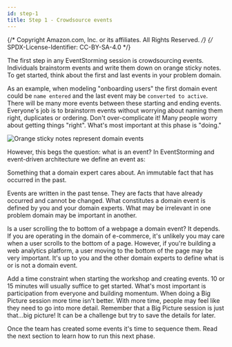 ```yaml
---
id: step-1
title: Step 1 - Crowdsource events
---
```


{/* Copyright Amazon.com, Inc. or its affiliates. All Rights Reserved. */}
{/* SPDX-License-Identifier: CC-BY-SA-4.0 */}



The first step in any EventStorming session is crowdsourcing events. Individuals brainstorm events
and write them down on orange sticky notes. To get started, think about the first and last events in
your problem domain.

As an example, when modeling "onboarding users" the first domain event could be `name entered` and
the last event may be `converted to active`. There will be many more events between these starting
and ending events. Everyone's job is to brainstorm events without worrying about naming them right,
duplicates or ordering. Don't over-complicate it! Many people worry about getting things "right".
What's most important at this phase is "doing."

![Orange sticky notes represent domain events](./diagrams/sticky-notes-events.svg)

However, this begs the question: what is an event? In EventStorming and event-driven architecture we
define an event as:

<Definition term="Domain event" wordType="noun">
  <span>Something that a domain expert cares about.</span>
  <span>An immutable fact that has occurred in the past.</span>
</Definition>

Events are written in the past tense. They are facts that have already occurred and cannot be
changed. What constitutes a domain event is defined by you and your domain experts. What may be
irrelevant in one problem domain may be important in another.

Is a user scrolling the to bottom of a webpage a domain event? It depends. If you are operating in
the domain of e-commerce, it's unlikely you may care when a user scrolls to the bottom of a page.
However, if you're building a web analytics platform, a user moving to the bottom of the page may be
very important. It's up to you and the other domain experts to define what is or is not a domain
event.

Add a time constraint when starting the workshop and creating events. 10 or 15 minutes will usually
suffice to get started. What's most important is participation from everyone and building momentum.
When doing a Big Picture session more time isn't better. With more time, people may feel like they
need to go into more detail. Remember that a Big Picture session is just that...big picture! It can
be a challenge but try to save the details for later.

Once the team has created some events it's time to sequence them. Read the next section to learn how
to run this next phase.
